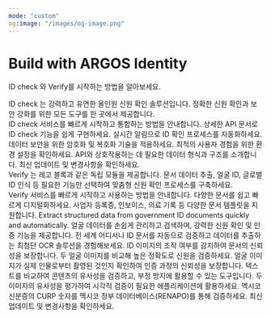 ```yaml
---
mode: "custom"
og:image: "/images/og-image.png"
---
```


<div style={{ textAlign:"center",padding:"4rem 0",background:"radial-gradient(circle, rgba(0,100,255,1) 0%, rgba(0,212,255,1) 100%)" }}>
  <div style={{ display:"flex",flexDirection:"column",alignItems:"center",gap:"1rem" }}>
    <h1 style={{ fontSize:"2.5rem",fontWeight:"normal",display:"flex",alignItems:"center",gap:"0.5rem" }}>
      <span style={{ color: '#f0f0f0' }}>Build with</span>
      <span style={{ fontWeight: 'bold', color: '#f0f0f0' }}>ARGOS Identity</span>
    </h1>
    <p style={{ fontSize:"1rem",color:"#f2f2f1",margin:"0" }}>
      ID check 와 Verify를 시작하는 방법을 알아보세요.
    </p>
  </div>
</div>

<div style={{ marginTop:"6rem",marginBottom:"8rem",maxWidth:"70rem",marginLeft:"auto",marginRight:"auto",paddingLeft:"1.25rem",paddingRight:"1.25rem" }}>
  <div className="block text-black dark:text-white" style={{ textAlign:"center",fontSize:"24px",fontWeight:"600",marginBottom:"3rem",marginTop:"-1rem" }}>
    <span className="block">
      <span className="text-primary">ID check </span>
      는 강력하고 유연한 올인원 신원 확인 솔루션입니다. 정확한 신원 확인과 보안 강화를 위한 모든 도구를 한 곳에서 제공합니다.
    </span>
  </div>

  <CardGroup cols={4}>
    <Card title="시작하기" icon="book-open" href="/getting-started/ko/introduction">
      ID check 서비스를 빠르게 시작하고 통합하는 방법을 안내합니다.
    </Card>
    <Card title="API 참조" icon="code" href="/api-reference/api-reference-guide/ko/overview">
      상세한 API 문서로 ID check 기능을 쉽게 구현하세요.
    </Card>
    <Card title="웹훅 이벤트" icon="webhook" href="/webhooks/ko/overview">
      실시간 알림으로 ID 확인 프로세스를 자동화하세요.
    </Card>
    <Card title="보안" icon="grid-round" iconType="solid" href="/getting-started/ko/encrypt-and-decrypt-data/overview">
      데이터 보안을 위한 암호화 및 복호화 기술을 적용하세요.
    </Card>
    <Card title="라이브폼 권장 브라우저 및 기기" icon="browser" href="/getting-started/ko/recommended-browsers-and-devices">
      최적의 사용자 경험을 위한 환경 설정을 확인하세요.
    </Card>
    <Card title="데이터 구조 가이드" icon="database" href="/api-reference/api-reference-guide/ko/supported-id-types-alpha-3-country-codes">
      API와 상호작용하는 데 필요한 데이터 형식과 구조를 소개합니다.
    </Card>
    <Card title="변경 로그" icon="sparkles" href="/changelog/ko/idcheck/overview">
      최신 업데이트 및 변경사항을 확인하세요.
    </Card>
  </CardGroup>

  <div className="block text-black dark:text-white" style={{ textAlign:"center",fontSize:"24px",fontWeight:"600",marginBottom:"3rem",marginTop:"4rem" }}>
    <span className="block">
      <span className="text-primary">Verify </span>
      는 레고 블록과 같은 독립 모듈을 제공합니다. 문서 데이터 추출, 얼굴 ID, 글로벌 ID 인식 등 필요한 기능만 선택하여 맞춤형 신원 확인 프로세스를 구축하세요.
    </span>
  </div>

  <CardGroup cols={4}>
    <Card title="시작하기" icon="book-open" href="https://dev.argosidentity.com/verify/getting-started">
      Verify 서비스를 빠르게 시작하고 사용하는 방법을 안내합니다.
    </Card>
    <Card title="Textify" icon="file-contract" href="https://dev.argosidentity.com/verify/textify/introduction">
      다양한 문서를 쉽고 빠르게 디지털화하세요. 사업자 등록증, 인보이스, 의료 기록 등 다양한 문서 템플릿을 지원합니다.
    </Card>
    <Card title="Textify Auto Parser" icon="wand-sparkles" href="https://app.theneo.io/argosidentity/verify/textify/textify-auto-parser-api">
      Extract structured data from government ID documents quickly and automatically.
    </Card>
    <Card title="Face Id" icon="face-viewfinder" href="https://dev.argosidentity.com/face-id/face-id-1/introduction-5">
      얼굴 데이터를 손쉽게 관리하고 검색하며, 강력한 신원 확인 및 인증 기능을 제공합니다.
    </Card>
    <Card title="Global ID Recognition" icon="address-card" iconType="solid" href="https://dev.argosidentity.com/verify-id/global-id-recognition-api/global-id-recognition-api-1">
      전 세계 어디서나 ID 문서를 자동으로 검증하고 데이터를 추출하는 최첨단 OCR 솔루션을 경험해보세요.
    </Card>
    <Card title="ID Liveness" icon="wave-pulse" href="https://dev.argosidentity.com/verify-id/id-liveness/id-liveness-api-1">
      ID 이미지의 조작 여부를 감지하여 문서의 신뢰성을 보장합니다.
    </Card>
    <Card title="Face Compare" icon="code-compare" href="https://dev.argosidentity.com/verify-id/face-compare/face-compare-api-1">
      두 얼굴 이미지를 비교해 높은 정확도로 신원을 검증하세요.
    </Card>
    <Card title="Face Liveness" icon="image-portrait" href="https://dev.argosidentity.com/verify-id/face-liveness/face-liveness-api">
      얼굴 이미지가 실제 인물로부터 촬영된 것인지 확인하여 인증 과정의 신뢰성을 보장합니다.
    </Card>
    <Card title="Text Verifier" icon="text-size" href="https://dev.argosidentity.com/verifier/text-verifier/text-verifier-api">
      텍스트를 비교하여 콘텐츠의 유사성을 검증하고, 부정 방지에 활용할 수 있는 도구입니다.
    </Card>
    <Card title="Image Verifier" icon="images" href="https://dev.argosidentity.com/verifier/image-verifier/image-verifier-api">
      두 이미지의 유사성을 평가하여 시각적 검증이 필요한 애플리케이션에 활용하세요.
    </Card>
    <Card title="Validate Curp" icon="hashtag" href="https://app.theneo.io/argosidentity/verifier/curp-verifier-2/validate-curp-api">
      멕시코 신분증의 CURP 숫자를 멕시코 정부 데이터베이스(RENAPO)를 통해 검증하세요.
    </Card>
    <Card title="변경 로그" icon="sparkles" href="/changelog/ko/verify/overview">
      최신 업데이트 및 변경사항을 확인하세요.
    </Card>
  </CardGroup>
</div>
